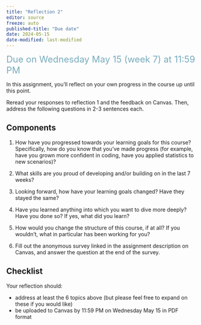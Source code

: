 ```yaml
---
title: "Reflection 2"
editor: source
freeze: auto
published-title: "Due date"
date: 2024-05-15
date-modified: last-modified
---
```


[Due on Wednesday May 15 (week 7) at 11:59 PM]{style="color: #79ACBD; font-size: 24px;"}

In this assignment, you’ll reflect on your own progress in the course up until this point.  

Reread your responses to reflection 1 and the feedback on Canvas. Then, address the following questions in 2-3 sentences each.

## Components

1. How have you progressed towards your learning goals for this course? Specifically, how do you know that you've made progress (for example, have you grown more confident in coding, have you applied statistics to new scenarios)?  

2. What skills are you proud of developing and/or building on in the last 7 weeks?  

3. Looking forward, how have your learning goals changed? Have they stayed the same?  

4. Have you learned anything into which you want to dive more deeply? Have you done so? If yes, what did you learn?  

5. How would you change the structure of this course, if at all? If you wouldn’t, what in particular has been working for you?  

6. Fill out the anonymous survey linked in the assignment description on Canvas, and answer the question at the end of the survey.  

## Checklist

Your reflection should:  

- address at least the 6 topics above (but please feel free to expand on these if you would like)  
- be uploaded to Canvas by 11:59 PM on Wednesday May 15 in PDF format



